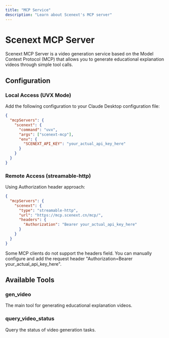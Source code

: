 ```yaml
---
title: "MCP Service"
description: "Learn about Scenext's MCP server"
---
```

# Scenext MCP Server

Scenext MCP Server is a video generation service based on the Model Context Protocol (MCP) that allows you to generate educational explanation videos through simple tool calls.

## Configuration

### Local Access (UVX Mode)

Add the following configuration to your Claude Desktop configuration file:

```json
{
  "mcpServers": {
    "scenext": {
      "command": "uvx", 
      "args": ["scenext-mcp"],
      "env": {
        "SCENEXT_API_KEY": "your_actual_api_key_here"
      }
    }
  }
}
```

### Remote Access (streamable-http)

Using Authorization header approach:

```json
{
  "mcpServers": {
    "scenext": {
      "type": "streamable-http",
      "url": "https://mcp.scenext.cn/mcp/",
      "headers": {
        "Authorization": "Bearer your_actual_api_key_here"
      }
    }
  }
}
```
Some MCP clients do not support the headers field. You can manually configure and add the request header "Authorization=Bearer your_actual_api_key_here".

## Available Tools

### gen_video

The main tool for generating educational explanation videos.

### query_video_status

Query the status of video generation tasks.

